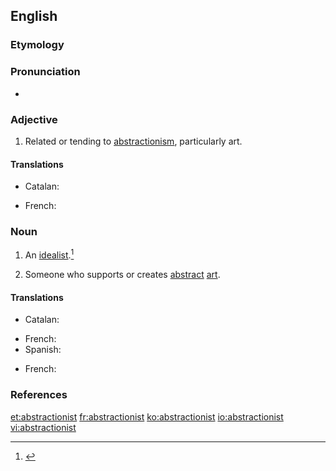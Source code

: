 ==English==

===Etymology===
{{suffix|abstraction|ist}}

===Pronunciation===
* {{a|US}} {{IPA|/æbˈstɹæk.ʃən.əst/}}

===Adjective===
{{en-adj}}

# Related or tending to [[abstractionism]], particularly art.

====Translations====
{{trans-top|Related to abstract art}}
* Catalan: {{t-|ca|abstraccionista|m|f}}
{{trans-mid}}
* French: {{t+|fr|abstractionniste|m|f}}
{{trans-bottom}}

===Noun===
{{en-noun}}

# An [[idealist]].{{defdate|First attested in the mid 19<sup>th</sup> century.}}<ref name=SOED>{{reference-book | last =| first = | authorlink =  | coauthors =  | editor =Brown, Lesley  | others =  | title = The Shorter Oxford English Dictionary | origdate =  | origyear = 1933| origmonth =  | url =  | format =  | accessdate =  | accessyear =  | accessmonth =  | edition = 5th | date =  | year =2003| month =  | publisher =Oxford University Press  | location =Oxford, UK | language =  | id =  | doi = | isbn =978-0-19-860575-7 | lccn = | ol = | pages =10| chapter =  | chapterurl =  | quote =}}</ref>
#: {{rfquotek|Emerson}}
# Someone who supports or creates [[abstract]] [[art]].

====Translations====
{{trans-top|someone who paints or creates abstract art}}
* Catalan: {{t-|ca|abstraccionista|m|f}}
{{trans-mid}}
* French: {{t+|fr|abstractionniste|m|f}}
* Spanish: {{t-|es|abstraccionista|m|f}}
{{trans-bottom}}

{{trans-top|an idealist}}
* French: {{t+|fr|idéaliste|m|f}}
{{trans-mid}}
{{trans-bottom}}

===References===
<references/>

[[et:abstractionist]]
[[fr:abstractionist]]
[[ko:abstractionist]]
[[io:abstractionist]]
[[vi:abstractionist]]